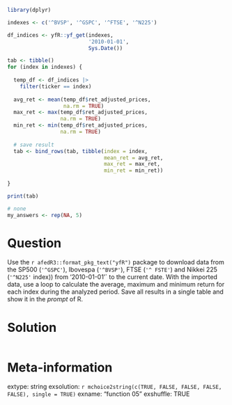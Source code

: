 ```r
library(dplyr)

indexes <- c('^BVSP', '^GSPC', '^FTSE', '^N225')

df_indices <- yfR::yf_get(indexes, 
                          '2010-01-01',
                          Sys.Date())

tab <- tibble()
for (index in indexes) {
  
  temp_df <- df_indices |>
    filter(ticker == index)
  
  avg_ret <- mean(temp_df$ret_adjusted_prices, 
                  na.rm = TRUE)
  max_ret <- max(temp_df$ret_adjusted_prices, 
                 na.rm = TRUE)
  min_ret <- min(temp_df$ret_adjusted_prices, 
                 na.rm = TRUE)
  
  # save result
  tab <- bind_rows(tab, tibble(index = index,
                               mean_ret = avg_ret, 
                               max_ret = max_ret, 
                               min_ret = min_ret))
  
}

print(tab)
```

```r
# none
my_answers <- rep(NA, 5)

```

Question
========

Use the `r afedR3::format_pkg_text("yfR")` package to download data from the SP500 (`'^GSPC'`), Ibovespa (`'^BVSP'`), FTSE (`'^ FSTE'`) and Nikkei 225 (`'^N225'` index)) from '2010-01-01'` to the current date. With the imported data, use a loop to calculate the average, maximum and minimum return for each index during the analyzed period. Save all results in a single table and show it in the _prompt_ of R.


Solution
================

```r
```


Meta-information
================
extype: string
exsolution: `r mchoice2string(c(TRUE, FALSE, FALSE, FALSE, FALSE), single = TRUE)`
exname: "function 05"
exshuffle: TRUE

